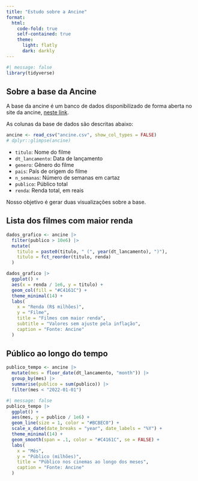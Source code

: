 ```yaml
---
title: "Estudo sobre a Ancine"
format: 
  html:
    code-fold: true
    self-contained: true
    theme:
      light: flatly
      dark: darkly
---
```


```r
#| message: false
library(tidyverse)
```

## Sobre a base da Ancine

A base da ancine é um banco de dados disponibilizado de forma aberta no site da ancine, [neste link](https://www.gov.br/ancine/pt-br/oca/cinema/arquivos.csv/listagem-de-filmes-brasileiros-e-estrangeiros-exibidos-informacoes-por-semana-2009-a-2021.csv).

As colunas da base de dados são descritas abaixo:

```r
ancine <- read_csv("ancine.csv", show_col_types = FALSE)
# dplyr::glimpse(ancine)
```

- `titulo`: Nome do filme
- `dt_lancamento`: Data de lançamento
- `genero`: Gênero do filme
- `pais`: País de origem do filme
- `n_semanas`: Número de semanas em cartaz
- `publico`: Público total
- `renda`: Renda total, em reais

Nosso objetivo é gerar duas visualizações sobre a base.

## Lista dos filmes com maior renda

```r
dados_grafico <- ancine |> 
  filter(publico > 10e6) |> 
  mutate(
    titulo = paste0(titulo, " (", year(dt_lancamento), ")"),
    titulo = fct_reorder(titulo, renda)
  )
```

```r
dados_grafico |> 
  ggplot() +
  aes(x = renda / 1e6, y = titulo) +
  geom_col(fill = "#C4161C") +
  theme_minimal(14) +
  labs(
    x = "Renda (R$ milhões)",
    y = "Filme",
    title = "Filmes com maior renda",
    subtitle = "Valores sem ajuste pela inflação",
    caption = "Fonte: Ancine"
  )
```

## Público ao longo do tempo

```r
publico_tempo <- ancine |> 
  mutate(mes = floor_date(dt_lancamento, "month")) |> 
  group_by(mes) |> 
  summarise(publico = sum(publico)) |> 
  filter(mes < "2022-01-01")
```

```r
#| message: false
publico_tempo |> 
  ggplot() +
  aes(mes, y = publico / 1e6) +
  geom_line(size = 1, color = "#BCBEC0") +
  scale_x_date(date_breaks = "year", date_labels = "%Y") +
  theme_minimal(14) +
  geom_smooth(span = .1, color = "#C4161C", se = FALSE) +
  labs(
    x = "Mês",
    y = "Público (milhões)",
    title = "Público nos cinemas ao longo dos meses",
    caption = "Fonte: Ancine"
  )
```

